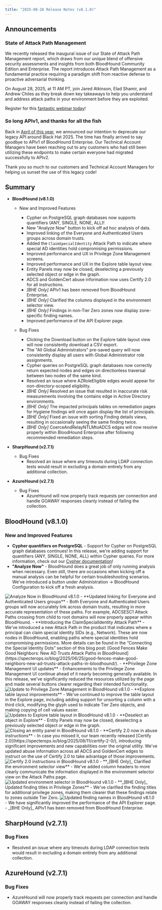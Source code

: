 ```yaml
---
title: "2025-08-26 Release Notes (v8.1.0)"
---
```


## Announcements

### State of Attack Path Management
We recently released the inaugural issue of our State of Attack Path Management report, which draws from our unique blend of offensive security assessments and insights from both BloodHound Community Edition and Enterprise. The report introduces Attack Path Management as a fundamental practice requiring a paradigm shift from reactive defense to proactive adversarial thinking.

On August 28, 2025, at 11 AM PT, join Jared Atkinson, Elad Shamir, and Andrew Chiles as they break down key takeaways to help you understand and address attack paths in your environment before they are exploited.

Register for this [fantastic webinar today](https://specterops.zoom.us/webinar/register/WN_OPlTCsc-SPOG94KElh4a-g#/registration)!

### So long APIv1, and thanks for all the fish
Back in [April of this year](https://github.com/SpecterOps/bloodhound-docs/blob/main//resources/release-notes/v7-3-0), we announced our intention to deprecate our legacy API around Black Hat 2025. The time has finally arrived to say goodbye to APIv1 of BloodHound Enterprise. Our Technical Account Managers have been reaching out to any customers who had still been utilizing these endpoints to make certain everyone had migrated successfully to APIv2.

Thank you so much to our customers and Technical Account Managers for helping us sunset the use of this legacy code!

## Summary

- **BloodHound (v8.1.0)**
  - New and Improved Features
    - Cypher on PostgreSQL graph databases now supports quantifiers (ANY, SINGLE, NONE, ALL)!
    - New "Analyze Now" button to kick off ad hoc analysis of data.
    - Improved linking of the Everyone and Authenticated Users groups across domain trusts.
    - Added the `ClaimSpecialIdentity` Attack Path to indicate where special AD identities hold compromising permissions.
    - Improved performance and UX in Privilege Zone Management screens.
    - Improved performance and UX in the Explore table layout view.
    - Entity Panels may now be closed, deselecting a previously selected object or edge in the graph.
    - ADCS and GoldenCert abuse information now uses Certify 2.0 for all instructions.
    - _[BHE Only]_ APIv1 has been removed from BloodHound Enterprise.
    - _[BHE Only]_ Clarified the columns displayed in the environment selector view.
    - _[BHE Only]_ Findings in non-Tier Zero zones now display zone-specific finding names.
    - Improved performance of the API Explorer page.

  - Bug Fixes
    - Clicking the Download button on the Explore table layout view will now consistently download a CSV export.
    - The "All Global Administrators" pre-saved query will now consistently display all users with Global Administrator role assignments.
    - Cypher queries on PostgreSQL graph databases now correctly return expected nodes and edges on directionless traversal between two nodes of the same kind.
    - Resolved an issue where AZRoleEligible edges would appear for non-directory-scoped eligibility.
    - _[BHE Only]_ Resolved an issue that resulted in inaccurate risk measurements involving the contains edge in Active Directory environments.
    - _[BHE Only]_ The impacted principals tables on remediation pages for Hygiene findings will once again display the list of principals.
    - _[BHE Only]_ Fixed an issue with sorting Finding details views, resulting in occasionally seeing the same finding twice.
    - _[BHE Only]_ CoerceAndRelayNTLMtoADCS edges will now resolve properly within BloodHound Enterprise after following recommended remediation steps.

- **SharpHound (v2.7.1)**
  - Bug Fixes
    - Resolved an issue where any timeouts during LDAP connection tests would result in excluding a domain entirely from any additional collection.

- **AzureHound (v2.7.1)**
  - Bug Fixes
    - AzureHound will now properly track requests per connection and handle GOAWAY responses cleanly instead of failing the collection.

## BloodHound (v8.1.0)

### New and Improved Features

- **Cypher quantifiers on PostgreSQL** - Support for Cypher on PostgreSQL graph databases continues! In this release, we're adding support for quantifiers (ANY, SINGLE, NONE, ALL) within Cypher queries. For more information, check out our [Cypher documentation](https://github.com/SpecterOps/bloodhound-docs/blob/main//analyze-data/cypher-supported#quantifier-expressions)!
- **"Analyze Now"** - BloodHound does a great job of only running analysis when necessary. Even still, there are occasions when kicking off a manual analysis can be helpful for certain troubleshooting scenarios. We've introduced a button under Administration → BloodHound Configuration to kick off a fresh analysis.
<Frame>
  <img src="/assets/config_analyze_now.png" alt="Analyze Now in BloodHound v8.1.0"/>
</Frame>
- **Updated linking for Everyone and Authenticated Users groups** - Both Everyone and Authenticated Users groups will now accurately link across domain trusts, resulting in more accurate representation of these paths. For example, ADCSESC1 Attack Paths crossing from child to root domains will now properly appear within BloodHound.
- **Introducing the ClaimSpecialIdentity Attack Path** - We've introduced a new Attack Path in the product that indicates where a principal can claim special identity SIDs (e.g., Network). These are now nodes in BloodHound, enabling paths where special identities hold compromising permissions. More details can be found in the “Connecting the Special Identity Dots” section of this blog post: [Good Fences Make Good Neighbors: New AD Trusts Attack Paths in BloodHound](https://specterops.io/blog/2025/06/25/good-fences-make-good-neighbors-new-ad-trusts-attack-paths-in-bloodhound/).
- **Privilege Zone Management UI updates** - Enhancements to the Privilege Zone Management UI continue ahead of it nearly becoming generally available. In this release, we've significantly reduced the resources utilized by the page and made several buttons clearer regarding their intended functionality.
<Frame>
  <img src="/assets/pzm_update.png" alt="Update to Privilege Zone Management in BloodHound v8.1.0"/>
</Frame>
- **Explore table layout improvements** - We've continued to improve the table layout in the Explore page, including adding support for unsorting a column with a third click, modifying the glyph used to indicate Tier Zero objects, and making copying of cell values easier.
<Frame>
  <img src="/assets/8_1_table_view.png" alt="Updates to Explore table layout in BloodHound v8.1.0"/>
</Frame>
- **Deselect an object in Explore** - Entity Panels may now be closed, deselecting a previously selected object or edge in the graph.
<Frame>
  <img src="/assets/close_entity_panel.gif" alt="Closing an entity panel in BloodHound v8.1.0"/>
</Frame>
- **Certify 2.0 now in abuse instructions** - In case you missed it, our team recently released [Certify 2.0](https://specterops.io/blog/2025/08/11/certify-2-0/), introducing significant improvements and new capabilities over the original utility. We've updated abuse information across all ADCS and GoldenCert edges to instruct on the use of Certify 2.0 to take advantage of those improvements.
<Frame>
  <img src="/assets/certify_in_abuse.png" alt="Certify 2.0 instructions in BloodHound v8.1.0"/>
</Frame>
- **_[BHE Only]_ Clarified the environment selector view** - We've added column headers to more clearly communicate the information displayed in the environment selector view on the Attack Paths page.
<Frame>
  <img src="/assets/env_selector_8_1.png" alt="Updated environment selector in BloodHound v8.1.0"/>
</Frame>
- **_[BHE Only]_ Updated finding titles in Privilege Zones** - We've clarified the finding titles for additional privilege zones, making them clearer that these findings relate to zones outside Tier Zero.
<Frame>
  <img src="/assets/addl_zone_findings.png" alt="Updated finding names in BloodHound v8.1.0"/>
</Frame>
- We have significantly improved the performance of the API Explorer page.
- _[BHE Only]_ APIv1 has been removed from BloodHound Enterprise.

## SharpHound (v2.7.1)

### Bug Fixes

- Resolved an issue where any timeouts during LDAP connection tests would result in excluding a domain entirely from any additional collection.

## AzureHound (v2.7.1)

### Bug Fixes
- AzureHound will now properly track requests per connection and handle GOAWAY responses cleanly instead of failing the collection.
